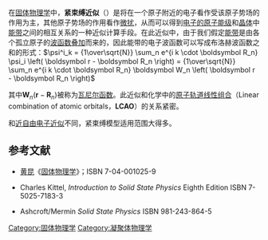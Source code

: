 在[[固体物理学|固体物理学]]中，'''紧束缚近似'''（{{lang-en|tight-binding approximation}}）是将在一个原子附近的电子看作受该原子势场的作用为主，其他原子势场的作用看作[[微擾理論_(量子力學)|微扰]]，从而可以得到[[能级|电子的原子能级]]和[[晶体|晶体]]中[[能带|能带]]之间的相互关系的一种近似计算手段。在此近似中，由于我们假定[[能带|能带]]是由各个孤立原子的[[波函数|波函数]][[态叠加原理|叠加]]而来的，因此能带的电子波函数可以写成布洛赫波函数之和的形式：<math>\psi^i_k = {1\over\sqrt{N}} \sum_n e^{i k \cdot \boldsymbol R_n}  \psi_i \left( \boldsymbol r - \boldsymbol R_n \right) = {1\over\sqrt{N}} \sum_n e^{i k \cdot \boldsymbol R_n} \boldsymbol W_n \left( \boldsymbol r - \boldsymbol R_n \right)</math>

其中<math>\boldsymbol W_n \left( \boldsymbol r - \boldsymbol R_n \right)</math>被称为[[瓦尼尔函数|瓦尼尔函数]]。此近似和化学中的[[原子轨道线性组合|原子轨道线性组合]]（Linear combination of atomic orbitals，'''LCAO'''）的关系紧密。

和[[近自由电子近似|近自由电子近似]]不同，紧束缚模型适用范围大得多。

== 参考文献 ==
* [[黄昆|黄昆]]《[[固体物理学|固体物理学]]》；ISBN 7-04-001025-9

* {{en}}Charles Kittel, ''Introduction to Solid State Physics'' Eighth Edition ISBN 7-5025-7183-3

* {{en}}Ashcroft/Mermin  ''Solid State Physics'' ISBN 981-243-864-5
{{固体物理学}}
{{DEFAULTSORT:J}}
[[Category:固体物理学|Category:固体物理学]]
[[Category:凝聚体物理学|Category:凝聚体物理学]]